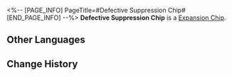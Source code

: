 <%-- [PAGE_INFO]
PageTitle=#Defective Suppression Chip#
[END_PAGE_INFO] --%>
{{Item Infobox
|id          = 250202
|image       = Item Defective Suppression Chip.png
|type        = Expansion Chip
|invCategory = 
|rarity      = 4
|effect      = 
|description = When an enemy is defeated, all other enemies' actions are greatly delayed.
}}
{{Description|A game item in Aetherium Wars. Aether Spirits will gain a special enhanced ability after equipping it.}}
'''Defective Suppression Chip''' is a [[Expansion Chip]].

==Other Languages==
{{Other Languages
|en   = Defective Suppression Chip
|zhs  = 损耗压制芯片
|zht  = 損耗壓制晶片
|ja   = チップ「損耗抑制」
|ko   = 소모 억제 칩
|es   = Chip de supresión defectuoso
|fr   = Puce de suppression progressive
|ru   = Неисправный чип подавления
|th   = ชิประงับการสูญเสีย
|vi   = Chip Áp Chế Tổn Thất
|de   = Chip: Defektunterdrückung
|id   = Defective Suppression Chip
|pt   = Chip de Supressão Defeituoso
}}

==Change History==
{{Change History|1.4}}